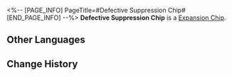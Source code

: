 <%-- [PAGE_INFO]
PageTitle=#Defective Suppression Chip#
[END_PAGE_INFO] --%>
{{Item Infobox
|id          = 250202
|image       = Item Defective Suppression Chip.png
|type        = Expansion Chip
|invCategory = 
|rarity      = 4
|effect      = 
|description = When an enemy is defeated, all other enemies' actions are greatly delayed.
}}
{{Description|A game item in Aetherium Wars. Aether Spirits will gain a special enhanced ability after equipping it.}}
'''Defective Suppression Chip''' is a [[Expansion Chip]].

==Other Languages==
{{Other Languages
|en   = Defective Suppression Chip
|zhs  = 损耗压制芯片
|zht  = 損耗壓制晶片
|ja   = チップ「損耗抑制」
|ko   = 소모 억제 칩
|es   = Chip de supresión defectuoso
|fr   = Puce de suppression progressive
|ru   = Неисправный чип подавления
|th   = ชิประงับการสูญเสีย
|vi   = Chip Áp Chế Tổn Thất
|de   = Chip: Defektunterdrückung
|id   = Defective Suppression Chip
|pt   = Chip de Supressão Defeituoso
}}

==Change History==
{{Change History|1.4}}